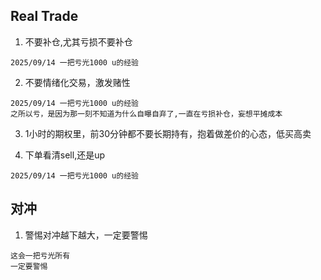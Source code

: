 
## Real Trade
1. 不要补仓,尤其亏损不要补仓
```
2025/09/14 一把亏光1000 u的经验
```

2. 不要情绪化交易，激发赌性
```
2025/09/14 一把亏光1000 u的经验
之所以亏，是因为那一刻不知道为什么自曝自弃了,一直在亏损补仓，妄想平摊成本
```

3. 1小时的期权里，前30分钟都不要长期持有，抱着做差价的心态，低买高卖

4. 下单看清sell,还是up
```
2025/09/14 一把亏光1000 u的经验
```

## 对冲
1. 警惕对冲越下越大，一定要警惕
```
这会一把亏光所有
一定要警惕
```
